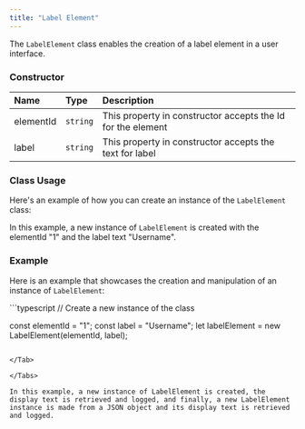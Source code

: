 ```yaml
---
title: "Label Element"
---
```




The `LabelElement` class enables the creation of a label element in a user interface.

### Constructor

| Name      | Type     | Description                                                 |
| :--------- | :-------- | :----------------------------------------------------------- |
| elementId | `string` | This property in constructor accepts the Id for the element |
| label     | `string` | This property in constructor accepts the text for label     |

### Class Usage

Here's an example of how you can create an instance of the `LabelElement` class:

In this example, a new instance of `LabelElement` is created with the elementId "1" and the label text "Username".

### Example

Here is an example that showcases the creation and manipulation of an instance of `LabelElement`:

<Tabs>
<Tab title="TypeScript">
```typescript
// Create a new instance of the class

const elementId = "1";
const label = "Username";
let labelElement = new LabelElement(elementId, label);
```

</Tab>

</Tabs>

In this example, a new instance of LabelElement is created, the display text is retrieved and logged, and finally, a new LabelElement instance is made from a JSON object and its display text is retrieved and logged.

